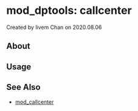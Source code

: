 
# mod_dptools: callcenter 

 Created by  livem Chan on 2020.08.06

## About

## Usage

## See Also

* [mod\_callcenter](../mod_callcenter_1049389.mdx#--)


